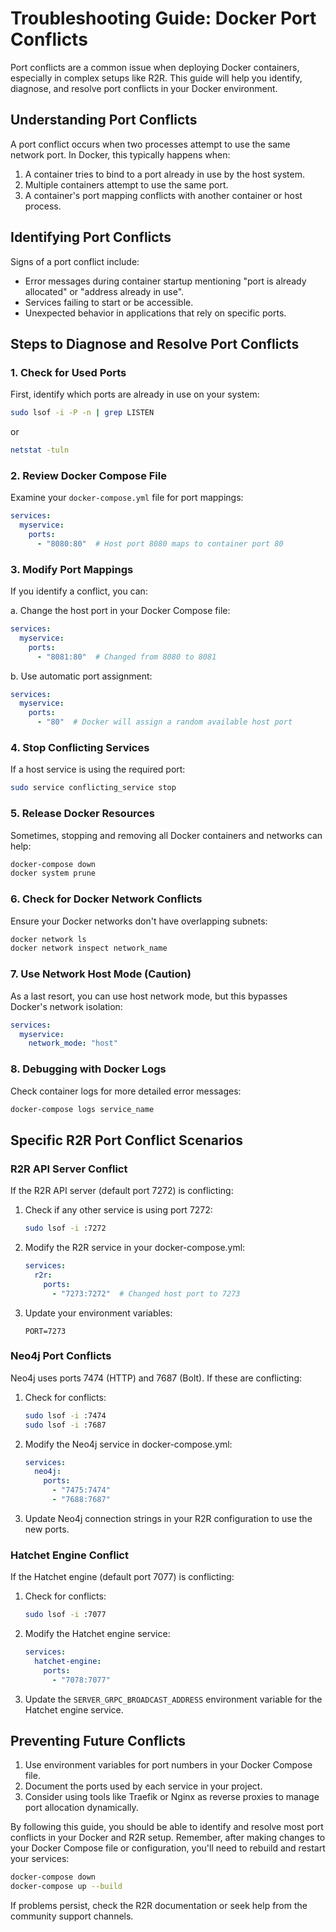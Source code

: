 # Troubleshooting Guide: Docker Port Conflicts

Port conflicts are a common issue when deploying Docker containers, especially in complex setups like R2R. This guide will help you identify, diagnose, and resolve port conflicts in your Docker environment.

## Understanding Port Conflicts

A port conflict occurs when two processes attempt to use the same network port. In Docker, this typically happens when:

1. A container tries to bind to a port already in use by the host system.
2. Multiple containers attempt to use the same port.
3. A container's port mapping conflicts with another container or host process.

## Identifying Port Conflicts

Signs of a port conflict include:

- Error messages during container startup mentioning "port is already allocated" or "address already in use".
- Services failing to start or be accessible.
- Unexpected behavior in applications that rely on specific ports.

## Steps to Diagnose and Resolve Port Conflicts

### 1. Check for Used Ports

First, identify which ports are already in use on your system:

```bash
sudo lsof -i -P -n | grep LISTEN
```

or

```bash
netstat -tuln
```

### 2. Review Docker Compose File

Examine your `docker-compose.yml` file for port mappings:

```yaml
services:
  myservice:
    ports:
      - "8080:80"  # Host port 8080 maps to container port 80
```

### 3. Modify Port Mappings

If you identify a conflict, you can:

a. Change the host port in your Docker Compose file:

```yaml
services:
  myservice:
    ports:
      - "8081:80"  # Changed from 8080 to 8081
```

b. Use automatic port assignment:

```yaml
services:
  myservice:
    ports:
      - "80"  # Docker will assign a random available host port
```

### 4. Stop Conflicting Services

If a host service is using the required port:

```bash
sudo service conflicting_service stop
```

### 5. Release Docker Resources

Sometimes, stopping and removing all Docker containers and networks can help:

```bash
docker-compose down
docker system prune
```

### 6. Check for Docker Network Conflicts

Ensure your Docker networks don't have overlapping subnets:

```bash
docker network ls
docker network inspect network_name
```

### 7. Use Network Host Mode (Caution)

As a last resort, you can use host network mode, but this bypasses Docker's network isolation:

```yaml
services:
  myservice:
    network_mode: "host"
```

### 8. Debugging with Docker Logs

Check container logs for more detailed error messages:

```bash
docker-compose logs service_name
```

## Specific R2R Port Conflict Scenarios

### R2R API Server Conflict

If the R2R API server (default port 7272) is conflicting:

1. Check if any other service is using port 7272:
   ```bash
   sudo lsof -i :7272
   ```

2. Modify the R2R service in your docker-compose.yml:
   ```yaml
   services:
     r2r:
       ports:
         - "7273:7272"  # Changed host port to 7273
   ```

3. Update your environment variables:
   ```
   PORT=7273
   ```

### Neo4j Port Conflicts

Neo4j uses ports 7474 (HTTP) and 7687 (Bolt). If these are conflicting:

1. Check for conflicts:
   ```bash
   sudo lsof -i :7474
   sudo lsof -i :7687
   ```

2. Modify the Neo4j service in docker-compose.yml:
   ```yaml
   services:
     neo4j:
       ports:
         - "7475:7474"
         - "7688:7687"
   ```

3. Update Neo4j connection strings in your R2R configuration to use the new ports.

### Hatchet Engine Conflict

If the Hatchet engine (default port 7077) is conflicting:

1. Check for conflicts:
   ```bash
   sudo lsof -i :7077
   ```

2. Modify the Hatchet engine service:
   ```yaml
   services:
     hatchet-engine:
       ports:
         - "7078:7077"
   ```

3. Update the `SERVER_GRPC_BROADCAST_ADDRESS` environment variable for the Hatchet engine service.

## Preventing Future Conflicts

1. Use environment variables for port numbers in your Docker Compose file.
2. Document the ports used by each service in your project.
3. Consider using tools like Traefik or Nginx as reverse proxies to manage port allocation dynamically.

By following this guide, you should be able to identify and resolve most port conflicts in your Docker and R2R setup. Remember, after making changes to your Docker Compose file or configuration, you'll need to rebuild and restart your services:

```bash
docker-compose down
docker-compose up --build
```

If problems persist, check the R2R documentation or seek help from the community support channels.